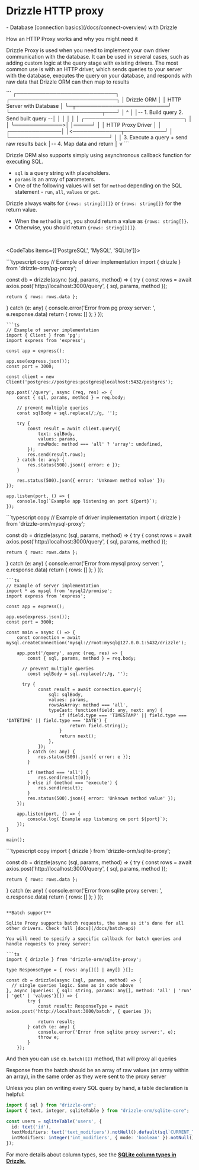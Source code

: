 
# Drizzle HTTP proxy

<Prerequisites>
- Database [connection basics](/docs/connect-overview) with Drizzle
</Prerequisites>

How an HTTP Proxy works and why you might need it

Drizzle Proxy is used when you need to implement your own driver communication with the database. 
It can be used in several cases, such as adding custom logic at the query stage with existing drivers. 
The most common use is with an HTTP driver, which sends queries to your server with the database, executes the query 
on your database, and responds with raw data that Drizzle ORM can then map to results

<Callout collapsed="How it works under the hood?">
```                                  
┌───────────────────────────┐                 ┌─────────────────────────────┐              
│       Drizzle ORM         │                 │  HTTP Server with Database  │             
└─┬─────────────────────────┘                 └─────────────────────────┬───┘             
  │                                                ^                    │
  │-- 1. Build query         2. Send built query --│                    │
  │                                                │                    │
  │              ┌───────────────────────────┐     │                    │
  └─────────────>│                           │─────┘                    │ 
                 │      HTTP Proxy Driver    │                          │
  ┌──────────────│                           │<─────────────┬───────────┘
  │              └───────────────────────────┘              │
  │                                                  3. Execute a query + send raw results back
  │-- 4. Map data and return        
  │                   
  v
```
</Callout>

Drizzle ORM also supports simply using asynchronous callback function for executing SQL.

- `sql` is a query string with placeholders.
- `params` is an array of parameters.
- One of the following values will set for `method` depending on the SQL statement - `run`, `all`, `values` or `get`.

Drizzle always waits for `{rows: string[][]}` or `{rows: string[]}` for the return value.

- When the `method` is `get`, you should return a value as `{rows: string[]}`.
- Otherwise, you should return `{rows: string[][]}`.

<br/>

<CodeTabs items={['PostgreSQL', 'MySQL', 'SQLite']}>
<Section>
```typescript copy
// Example of driver implementation
import { drizzle } from 'drizzle-orm/pg-proxy';

const db = drizzle(async (sql, params, method) => {
  try {
    const rows = await axios.post('http://localhost:3000/query', { sql, params, method });

    return { rows: rows.data };
  } catch (e: any) {
    console.error('Error from pg proxy server: ', e.response.data)
    return { rows: [] };
  }
});
```
```ts
// Example of server implementation
import { Client } from 'pg';
import express from 'express';

const app = express();

app.use(express.json());
const port = 3000;

const client = new Client('postgres://postgres:postgres@localhost:5432/postgres');

app.post('/query', async (req, res) => {
	const { sql, params, method } = req.body;

	// prevent multiple queries
	const sqlBody = sql.replace(/;/g, '');

    try {
        const result = await client.query({
            text: sqlBody,
            values: params,
            rowMode: method === 'all' ? 'array': undefined,
        });
		res.send(result.rows);
	} catch (e: any) {
		res.status(500).json({ error: e });
	}

	res.status(500).json({ error: 'Unknown method value' });
});

app.listen(port, () => {
	console.log(`Example app listening on port ${port}`);
});
```
</Section>
<Section>
```typescript copy
// Example of driver implementation
import { drizzle } from 'drizzle-orm/mysql-proxy';

const db = drizzle(async (sql, params, method) => {
  try {
    const rows = await axios.post('http://localhost:3000/query', { sql, params, method });

    return { rows: rows.data };
  } catch (e: any) {
    console.error('Error from mysql proxy server: ', e.response.data)
    return { rows: [] };
  }
});
```
```ts
// Example of server implementation
import * as mysql from 'mysql2/promise';
import express from 'express';

const app = express();

app.use(express.json());
const port = 3000;

const main = async () => {
    const connection = await mysql.createConnection('mysql://root:mysql@127.0.0.1:5432/drizzle');

    app.post('/query', async (req, res) => {
    	const { sql, params, method } = req.body;

      // prevent multiple queries
    	const sqlBody = sql.replace(/;/g, '');

      try {
            const result = await connection.query({
                sql: sqlBody,
                values: params,
                rowsAsArray: method === 'all',
                typeCast: function(field: any, next: any) {
                    if (field.type === 'TIMESTAMP' || field.type === 'DATETIME' || field.type === 'DATE') {
                        return field.string();
                    }
                    return next();
                },
            });
    	} catch (e: any) {
    		res.status(500).json({ error: e });
    	}

    	if (method === 'all') {
    		res.send(result[0]);
    	} else if (method === 'execute') {
    		res.send(result);
    	}
    	res.status(500).json({ error: 'Unknown method value' });
    });

    app.listen(port, () => {
    	console.log(`Example app listening on port ${port}`);
    });
}

main();
```
</Section>
<Section>
```typescript copy
import { drizzle } from 'drizzle-orm/sqlite-proxy';

const db = drizzle(async (sql, params, method) => {
  try {
    const rows = await axios.post('http://localhost:3000/query', { sql, params, method });

    return { rows: rows.data };
  } catch (e: any) {
    console.error('Error from sqlite proxy server: ', e.response.data)
    return { rows: [] };
  }
});
```

**Batch support**

Sqlite Proxy supports batch requests, the same as it's done for all other drivers. Check full [docs](/docs/batch-api)

You will need to specify a specific callback for batch queries and handle requests to proxy server:

```ts
import { drizzle } from 'drizzle-orm/sqlite-proxy';

type ResponseType = { rows: any[][] | any[] }[];

const db = drizzle(async (sql, params, method) => {
  // single queries logic. Same as in code above
}, async (queries: { sql: string, params: any[], method: 'all' | 'run' | 'get' | 'values'}[]) => {
		try {
			const result: ResponseType = await axios.post('http://localhost:3000/batch', { queries });

			return result;
		} catch (e: any) {
			console.error('Error from sqlite proxy server:', e);
			throw e;
		}
	});
```

And then you can use `db.batch([])` method, that will proxy all queries

<Callout>
  Response from the batch should be an array of raw values (an array within an array), in the same order as they were sent to the proxy server
</Callout>

Unless you plan on writing every SQL query by hand, a table declaration is helpful:
```typescript copy
import { sql } from "drizzle-orm";
import { text, integer, sqliteTable } from "drizzle-orm/sqlite-core";

const users = sqliteTable('users', {
  id: text('id'),
  textModifiers: text('text_modifiers').notNull().default(sql`CURRENT_TIMESTAMP`),
  intModifiers: integer('int_modifiers', { mode: 'boolean' }).notNull().default(false),
});
```
For more details about column types, see the **[SQLite column types in Drizzle.](/docs/column-types/sqlite)**
</Section>
</CodeTabs>

